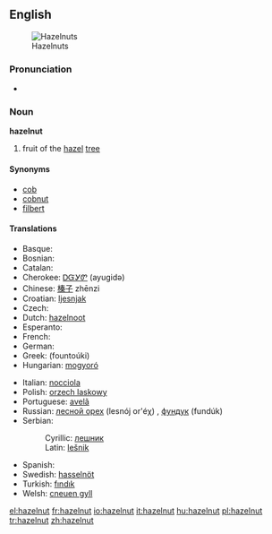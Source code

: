 ==English==
[[Image:Hazelnuts.jpg|thumb|Hazelnuts]]

===Pronunciation===
*{{audio|en-us-hazelnut.ogg|Audio (US)}}

===Noun===
'''hazelnut'''

# fruit of the [[hazel]] [[tree]]

====Synonyms====
*[[cob]]
*[[cobnut]]
*[[filbert]]

====Translations====
{{top}}
* Basque: {{t-|eu|hur|xs=Basque}}
* Bosnian: {{t-|bs|lješnik|m}}
* Catalan: {{t-|ca|avellana|f}}
* Cherokee: [[ᎠᏳᎩᏛ]] (ayugidǝ)
* Chinese: [[榛子]]  zhēnzi
* Croatian: [[ljesnjak]]
* Czech: {{t-|cs|lískový ořech|m}}
* Dutch: [[hazelnoot]] {{f}}
* Esperanto: {{t-|eo|avelo|xs=Esperanto}}
* French: {{t+|fr|noisette|f}}
* German: {{t-|de|Haselnuss|f}}
* Greek: {{t|el|φουντούκι|n|sc=Grek}} (fountoúki)
* Hungarian: [[mogyoró]]
{{mid}}
* Italian: [[nocciola]] {{f}}
* Polish: [[orzech laskowy]] {{m}}
* Portuguese: [[avelã]] {{f}}
* Russian: [[лесной орех]] (lesnój or'éχ) {{m}}, [[фундук]] (fundúk) {{m}}
* Serbian:
*: Cyrillic: [[лешник#Serbian|лешник]] {{m}}
*: Latin: [[lešnik#Serbian|lešnik]] {{m}}
* Spanish: {{t+|es|avellana|f}}
* Swedish: [[hasselnöt]] {{c}}
* Turkish: [[fındık]] 
* Welsh: [[cneuen gyll]] {{f}}
{{bottom}}

[[el:hazelnut]]
[[fr:hazelnut]]
[[io:hazelnut]]
[[it:hazelnut]]
[[hu:hazelnut]]
[[pl:hazelnut]]
[[tr:hazelnut]]
[[zh:hazelnut]]